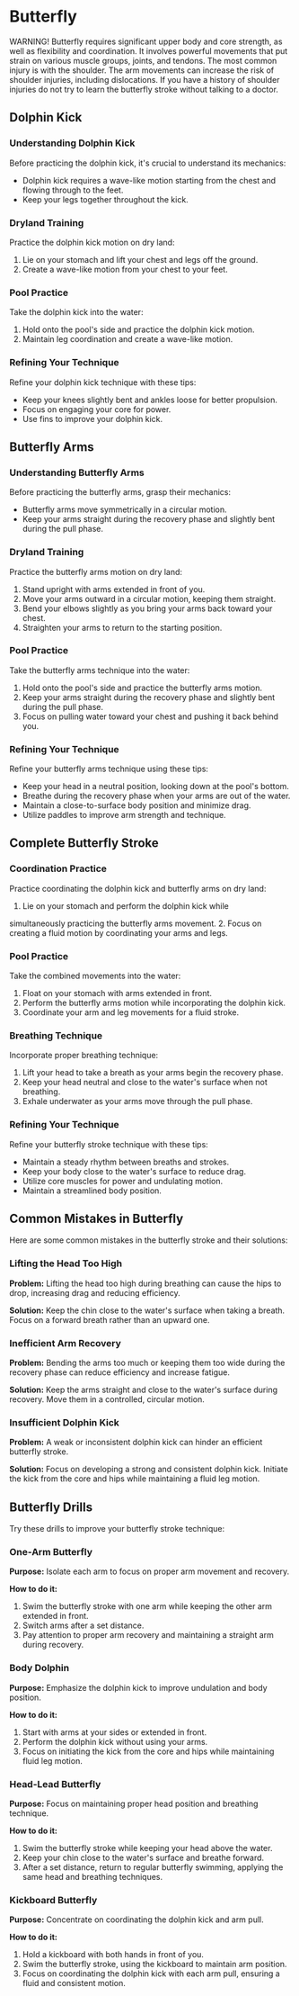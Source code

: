 
# Butterfly

<Callout type="warning" emoji="⚠️">
WARNING! Butterfly requires significant upper body and core strength, as well as flexibility and coordination. It involves powerful movements that put strain on various muscle groups, joints, and tendons. The most common injury is with the shoulder. The arm movements can increase the risk of shoulder injuries, including dislocations. If you have a history of shoulder injuries do not try to learn the butterfly stroke without talking to a doctor.

</Callout>

## Dolphin Kick

### Understanding Dolphin Kick

Before practicing the dolphin kick, it's crucial to understand its mechanics:

- Dolphin kick requires a wave-like motion starting from the chest and flowing through to the feet.
- Keep your legs together throughout the kick.

### Dryland Training

Practice the dolphin kick motion on dry land:

1. Lie on your stomach and lift your chest and legs off the ground.
2. Create a wave-like motion from your chest to your feet.

### Pool Practice

Take the dolphin kick into the water:

1. Hold onto the pool's side and practice the dolphin kick motion.
2. Maintain leg coordination and create a wave-like motion.

### Refining Your Technique

Refine your dolphin kick technique with these tips:

- Keep your knees slightly bent and ankles loose for better propulsion.
- Focus on engaging your core for power.
- Use fins to improve your dolphin kick.

## Butterfly Arms

### Understanding Butterfly Arms

Before practicing the butterfly arms, grasp their mechanics:

- Butterfly arms move symmetrically in a circular motion.
- Keep your arms straight during the recovery phase and slightly bent during the pull phase.

### Dryland Training

Practice the butterfly arms motion on dry land:

1. Stand upright with arms extended in front of you.
2. Move your arms outward in a circular motion, keeping them straight.
3. Bend your elbows slightly as you bring your arms back toward your chest.
4. Straighten your arms to return to the starting position.

### Pool Practice

Take the butterfly arms technique into the water:

1. Hold onto the pool's side and practice the butterfly arms motion.
2. Keep your arms straight during the recovery phase and slightly bent during the pull phase.
3. Focus on pulling water toward your chest and pushing it back behind you.

### Refining Your Technique

Refine your butterfly arms technique using these tips:

- Keep your head in a neutral position, looking down at the pool's bottom.
- Breathe during the recovery phase when your arms are out of the water.
- Maintain a close-to-surface body position and minimize drag.
- Utilize paddles to improve arm strength and technique.

## Complete Butterfly Stroke

### Coordination Practice

Practice coordinating the dolphin kick and butterfly arms on dry land:

1. Lie on your stomach and perform the dolphin kick while

 simultaneously practicing the butterfly arms movement.
2. Focus on creating a fluid motion by coordinating your arms and legs.

### Pool Practice

Take the combined movements into the water:

1. Float on your stomach with arms extended in front.
2. Perform the butterfly arms motion while incorporating the dolphin kick.
3. Coordinate your arm and leg movements for a fluid stroke.

### Breathing Technique

Incorporate proper breathing technique:

1. Lift your head to take a breath as your arms begin the recovery phase.
2. Keep your head neutral and close to the water's surface when not breathing.
3. Exhale underwater as your arms move through the pull phase.

### Refining Your Technique

Refine your butterfly stroke technique with these tips:

- Maintain a steady rhythm between breaths and strokes.
- Keep your body close to the water's surface to reduce drag.
- Utilize core muscles for power and undulating motion.
- Maintain a streamlined body position.

## Common Mistakes in Butterfly

Here are some common mistakes in the butterfly stroke and their solutions:

### Lifting the Head Too High

**Problem:** Lifting the head too high during breathing can cause the hips to drop, increasing drag and reducing efficiency.

**Solution:** Keep the chin close to the water's surface when taking a breath. Focus on a forward breath rather than an upward one.

### Inefficient Arm Recovery

**Problem:** Bending the arms too much or keeping them too wide during the recovery phase can reduce efficiency and increase fatigue.

**Solution:** Keep the arms straight and close to the water's surface during recovery. Move them in a controlled, circular motion.

### Insufficient Dolphin Kick

**Problem:** A weak or inconsistent dolphin kick can hinder an efficient butterfly stroke.

**Solution:** Focus on developing a strong and consistent dolphin kick. Initiate the kick from the core and hips while maintaining a fluid leg motion.

## Butterfly Drills
Try these drills to improve your butterfly stroke technique:

### One-Arm Butterfly

**Purpose:** Isolate each arm to focus on proper arm movement and recovery.

**How to do it:**

1. Swim the butterfly stroke with one arm while keeping the other arm extended in front.
2. Switch arms after a set distance.
3. Pay attention to proper arm recovery and maintaining a straight arm during recovery.

### Body Dolphin

**Purpose:** Emphasize the dolphin kick to improve undulation and body position.

**How to do it:**

1. Start with arms at your sides or extended in front.
2. Perform the dolphin kick without using your arms.
3. Focus on initiating the kick from the core and hips while maintaining fluid leg motion.

### Head-Lead Butterfly

**Purpose:** Focus on maintaining proper head position and breathing technique.

**How to do it:**

1. Swim the butterfly stroke while keeping your head above the water.
2. Keep your chin close to the water's surface and breathe forward.
3. After a set distance, return to regular butterfly swimming, applying the same head and breathing techniques.

### Kickboard Butterfly

**Purpose:** Concentrate on coordinating the dolphin kick and arm pull.

**How to do it:**

1. Hold a kickboard with both hands in front of you.
2. Swim the butterfly stroke, using the kickboard to maintain arm position.
3. Focus on coordinating the dolphin kick with each arm pull, ensuring a fluid and consistent motion.